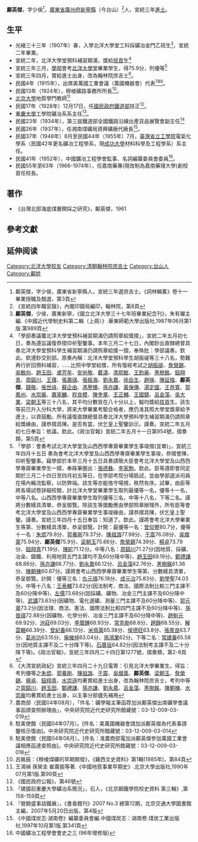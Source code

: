 {{明清人物信息框
| 姓名 = 鄺英傑
| 原名 =
| 圖片名稱=  
| 圖片大小 = 220px
| 圖片說明 =  
| 最高職務 = 翰林院庶吉士
| 國家 = 大清
| 爵位 =
| 籍貫 = [[廣東省|廣東省]][[廣州府|廣州府]][[新寧縣_(廣東省)|新寧縣]]
| 族裔 =  
| 旗籍 =  
| 字號 = 字少侯
| 諡號 = 
| 出生日期 = 1887
| 出生地點 = 
| 逝世日期 =  1975
| 逝世地點 = 台南
| 墓葬 = 
| 配偶 =  
| 親屬 =  鄺鴻<ref>「歲月無情人有情——記中國人民大學教授、區政協副主席鄺鴻」，北京市海淀區政協辦公室編.《海淀政協委員》,1993年08月第1版.第4-8頁</ref>
| 出身 = 
* 宣統三年進士出身
| 經歷 = 
| 著作 =  《台灣北部海底煤層開採之研究》
*
*
*
}}

'''鄺英傑'''{{BD|1887年||1975年||catIdx=K鄺英傑}}，字少侯<ref>鄺英傑，字少侯，廣東省新寧縣人，宣統三年選庶吉士。《詞林輯畧》卷十一畢業授職及館選，第3頁</ref>，[[廣東省|廣東省]][[廣州府|廣州府]][[新寧縣_(廣東省)|新寧縣]]（今台山）<ref>《宣統四年職官錄》，內閣印鑄局編印，翰林院，第8頁</ref>人，宣統三年[[進士|進士]]。

== 生平 ==
* 光緒三十三年（1907年）春，入學北洋大學堂工科採礦冶金門乙班生<ref>'''鄺英傑'''，少侯，廣東新寧，《國立北洋大學三十七年班畢業紀念刊》，朱有瓛主編.《中國近代學制史料第二輯（上冊）》.華東師範大學出版社,1987年06月第1版.第989頁</ref>，宣統二年畢業。
* 宣統二年，北洋大學堂預科補習期滿，獎給[[拔貢|拔貢]]生<ref>「學部奏議覆北洋大學堂預科補習期滿仍請照章給獎摺」，宣統二年五月初七日，奏為遵旨議復恭摺仰祈聖鑒事。本年三月二十七日，內閣鈔出直隸總督具奏北洋大學堂預科學生補習期滿仍請照章給獎一摺。奉殊批：學部議奏。欽此。欽遵鈔交到部。原奏內稱：北洋大學堂預科學生胡振禔等三十八名，勢難再行折回預科補習，……比照中學堂給獎，所有復經考試之[[胡振禔|胡振禔]]、[[詹榮錫|詹榮錫]]、[[吳敏向|吳敏向]]、[[趙玉田|趙玉田]]、[[盧芳年|盧芳年]]、[[安尚敬|安尚敬]]、[[戴濤|戴濤]]、[[馮熙敏|馮熙敏]]、[[王鈞豪|王鈞豪]]、[[黑樹銘|黑樹銘]]、[[鈕翔青|鈕翔青]]、[[周鎬川|周鎬川]]、[[王瓚|王瓚]]、[[張壽祺|張壽祺]]、[[張振海|張振海]]、[[劉永嘉|劉永嘉]]、[[徐岳生|徐岳生]]、[[趙瑛|趙瑛]]、[[陳延楷|陳延楷]]、'''鄺英傑'''、[[錢敬|錢敬]]、[[張世祿|張世祿]]、[[蘇企由|蘇企由]]、[[馮譽臻|馮譽臻]]、[[孫亦謙|孫亦謙]]、[[黃保傳|黃保傳]]、[[湯定國|湯定國]]、[[王恭寬|王恭寬]]、[[郭鳳州|郭鳳州]]、[[水崇龐|水崇龐]]、[[蕭家麟|蕭家麟]]、[[程良模|程良模]]、[[陳奎章|陳奎章]]、[[王正輔|王正輔]]、[[王國鎮|王國鎮]]、[[呂金藻|呂金藻]]、[[吳大業|吳大業]]、[[梁朝玉|梁朝玉]]等三十八名，其平均分數皆在八十分以上，擬均獎給[[拔貢|拔貢]]生。該生等前已升入分科大學，將來大學畢業考驗合格者，應仍准其照大學堂獎章給予進士，以資鼓勵。所有議復直隸總督具奏北洋大學預科學生補習期滿仍請照章給獎緣由，謹恭摺具陳。是否有當，伏乞皇上聖鑒訓示。謹奏。宣統二年五月初七日奉旨：依議。欽此。《政治官報》宣統二年五月十一日第954號，摺奏類，第5頁</ref>
* 宣統三年三月，[[學部|學部]]會考[[北洋大學堂|北洋大學堂]]畢業學生，得75.9分，列優等<ref>「學部：會奏考試北洋大學堂及山西西學專齋畢業學生事竣摺(並單)」，宣統三年四月十五日 奏為會考北洋大學堂及山西西學專齋畢業學生事竣，恭摺會陳，仰祈聖鑒事。竊學部於本年三月十五日具奏請簡大臣會考北洋大學堂及山西西學專齋畢業學生一摺，奉硃筆圈出：[[張德彝|張德彝]]、[[李家駒|李家駒]]。欽此。臣等遵即會同定期於三月二十四日至四月初五等日，在學部考院分場扃試，並由學部選派司員在場內輪流監察，以防弊端。該生等亦能恪守場規，秩然有序。試畢，由臣等將各場試卷詳細校閱，計北洋大學堂畢業學生取列最優等一名，優等十一名，中等八名。山西西學專齋畢業學生取列優等三名，中等十八名，下等二名。謹將分數繕具清單，恭呈御覽。除該生等獎勵應由學部照章辦理外，所有臣等會考北洋大學堂及山西西學專齋畢業學生事竣緣由，謹恭摺具陳，伏乞皇上聖鑒。謹奏。宣統三年四月十五日奉旨：知道了。欽此。謹將會考北洋大學畢業生等第、分數繕具清單，恭呈御覽。計開：最優等一名：[[曾仰豐|曾仰豐]]80.7分，優等十一名：[[朱焜|朱焜]]79.8分、[[郭養剛|郭養剛]]79.37分、[[陳祖誨|陳祖誨]]77.98分、[[于震|于震]]76.08分、[[吳熾棻|吳熾棻]]75.94分、'''鄺英傑'''75.9分、[[梁朝玉|梁朝玉]]75.66分、[[詹榮錫|詹榮錫]]74.39分、[[楊卓|楊卓]]73.79分、[[鈕翔青|鈕翔青]]71.19分、[[陳紽|陳紽]]71.12分。中等八名：[[周鎬川|周鎬川]]71.27分(因地質、採礦、冶金、鑄鐵、利用地質五門主課均不及60分降中等)、[[趙玉田|趙玉田]]69.19分。[[鄭禮謙|鄭禮謙]]68.86分、[[孫亦謙|孫亦謙]]68.77分、[[劉永嘉|劉永嘉]]66.12分、[[呂金藻|呂金藻]]62.76分、[[黑樹銘|黑樹銘]]61.36分、[[陳朝棟|陳朝棟]]60.67分。謹將會考山西西學專齋畢業學生等第、分數繕具清單，恭呈御覽。計開：優等三名：[[仇元璹|仇元璹]]76.18分、[[成元治|成元治]]75.83分、[[劉學聖|劉學聖]]74.03分。中等十八名：[[王泰輔|王泰輔]]73.62分(因法制考、商法、國際法制比較三門主課不及60分降中等)、[[左儒|左儒]]73.68分(因採礦、礦物、冶金三門主課不及60分降中等)、[[武講|武講]]73.63分(因礦物、電化選礦、測量三門主課不及60分降中等)、[[郭元章|郭元章]]73.2分(因法理、商法、憲法、國際法制比較四門主課不及60分降中等)、[[孫晉祺|孫晉祺]]72.88分(因礦物、化學分析、冶金三門主課不及60分降中等)、[[趙魁元|趙魁元]]69.92分、[[池莊|池莊]]69.03分、[[李蔭鍾|李蔭鍾]]68.93分、[[常克勛|常克勛]]68.6分、[[趙錚|趙錚]]68.55分、[[解雲輅|解雲輅]]66.39分、[[曾紀春|曾紀春]]66.13分、[[米佩棻|米佩棻]]65.38分、[[侯德旺|侯德旺]]63.8分、[[張景良|張景良]]63.7分、[[葛尚功|葛尚功]]63.15分、[[柴維梓|柴維梓]]63.04分、[[孫鴻業|孫鴻業]]62分。下等二名：[[常建春|常建春]]65.58分(因地質主課不及二十分降下等)。[[石廣垣|石廣垣]]64.82分(因法制考主課不及二十分降下等)。《政治官報》，宣統三年四月二十四日第1277號，摺奏類，第2-8頁</ref>
* 宣統三年四月，賞給進士出身，改為翰林院庶吉士<ref>《大清宣統政紀》宣統三年四月二十九日電寄：引見北洋大學畢業生。得旨：考列優等之[[朱焜|朱焜]]、[[郭養剛|郭養剛]]、[[陳祖誨|陳祖誨]]、[[于震|于震]]、[[吳熾棻|吳熾棻]]、'''鄺英傑'''、[[梁朝玉|梁朝玉]]、[[詹榮錫|詹榮錫]]、[[楊卓|楊卓]]、[[鈕翔青|鈕翔青]]、[[水崇遜|水崇遜]]均著賞給進士出身，改為翰林院庶吉士，考列中等之[[周鎬川|周鎬川]]、[[趙玉田|趙玉田]]、[[鄭禮謙|鄭禮謙]]、[[孫亦謙|孫亦謙]]、[[劉永嘉|劉永嘉]]、[[呂金藻|呂金藻]]、[[黑樹銘|黑樹銘]]、[[陳朝棟|陳朝棟]]、[[水崇龐|水崇龐]]均著賞給進士出身，以主事分部儘先補用</ref>。
* 民國4年（1915年），出席美萬國工業會議（萬國機器會）代表<ref>農商部（民國04年08月），「件名：礦學報主筆函荐加派鄺英傑出席礦學會議事函請查照辦理由」，中央研究院近代史研究所館藏號：03-12-009-03-019</ref><ref>駐美使館（民國04年07月）。[件名：美萬國機器會請加派鄺英傑為代表事請鑒核示復由]。中央研究院近代史研究所館藏號：03-12-009-03-014</ref><ref>駐美使館（民國04年08月）。[件名：准農商部電加派鄺英傑參加萬國工業會議相應函達查照由]。中央研究院近代史研究所館藏號：03-12-009-03-018</ref>。
* 民國13年（1924年），穆棱礦路事務所所長<ref>呂銘振：《穆棱煤礦的早期開發》，《雞西文史資料》第1輯(1985年)，第84頁</ref>。
* [[北京大學|北京大學]]地質學門教師<ref>王鴻禎 孫榮圭 崔廣振等著.《中國地質事業早期史》.北京大學出版社,1990年07月第1版.第99頁</ref>
* 民國17年（1928年）12月17日，任[[國民政府|國民政府]][[鐵道部|鐵道部]]技正<ref>《國民政府公報》，第46號</ref>。
* [[重慶大學|重慶大學]]工學院礦冶系系主任<ref>「建國前重慶大學礦冶系簡況」，石人，《北京鋼鐵學院校史資料 第三輯》,第158-159頁</ref>。
* 民國23年（1934年），第三屆鐵道部全國鐵路沿線出產貨品展覽會副主任<ref>『營銷盛事話鐵展』，《書香館刊》2007 No.3 總第12期，北京交通大學圖書館主編，2007年5月20日出版，第4版</ref>
* 民國26年（1937年），任湘南煤礦局資興礦廠代廠長<ref>《中國煤炭志·湖南卷》編纂委員會編.中國煤炭志：湖南卷.煤炭工業出版社,1997年10月第1版.第341頁</ref>。
* 民國37年（1948年）8月至民國44年（1955年）7月，[[臺灣省立工學院|臺灣省立工學院]]電氣化學系（民國42年更名礦冶工程學系，現[[成功大學|成功大學]]材料科學及工程學系）系主任。
* 民國41年（1952年），中國鑛冶工程學會監事、名詞編纂委員會委員<ref>中國礦冶工程學會會史之三 (96年增修版)</ref>。
*民國55年至63年（1966-1974年），任嘉南藥專(現改制為嘉南藥理大學)創校首任校長。

== 著作 ==
*《台灣北部海底煤層開採之研究》，鄺英傑，1961

==參考文獻==
{{Reflist|1}}

==延伸阅读==
{{Wikisource further reading}}

{{宣統三年游學畢業進士}}
{{DEFAULTSORT:K鄺英傑}}
[[Category:北洋大學校友|Category:北洋大學校友]]
[[Category:清朝翰林院庶吉士|Category:清朝翰林院庶吉士]]
[[Category:台山人|Category:台山人]]
[[Category:鄺姓|Category:鄺姓]]